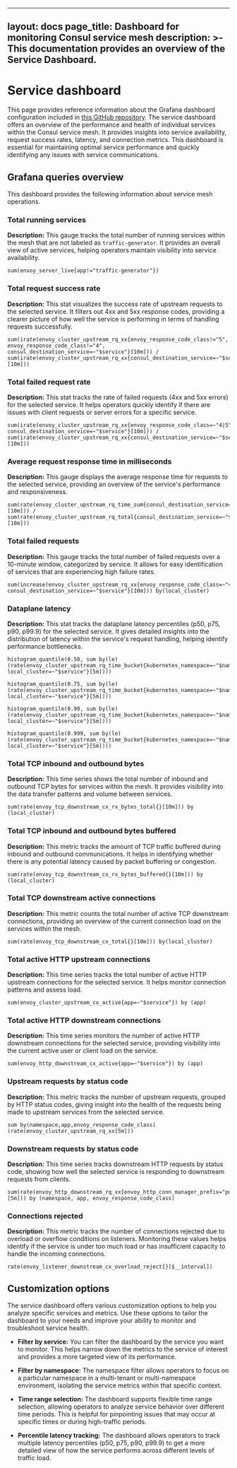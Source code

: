  ---
layout: docs
page_title: Dashboard for monitoring Consul service mesh
description: >-
  This documentation provides an overview of the Service Dashboard.
---

# Service dashboard

This page provides reference information about the Grafana dashboard configuration included in [this GitHub repository](https://github.com/hashicorp/consul/tree/main/grafana/servicedashboard.json). The service dashboard offers an overview of the performance and health of individual services within the Consul service mesh. It provides insights into service availability, request success rates, latency, and connection metrics. This dashboard is essential for maintaining optimal service performance and quickly identifying any issues with service communications. 

## Grafana queries overview

This dashboard provides the following information about service mesh operations.

### Total running services

**Description:** This gauge tracks the total number of running services within the mesh that are not labeled as `traffic-generator`. It provides an overall view of active services, helping operators maintain visibility into service availability.

```promql
sum(envoy_server_live{app!="traffic-generator"})
```

### Total request success rate

**Description:** This stat visualizes the success rate of upstream requests to the selected service. It filters out 4xx and 5xx response codes, providing a clearer picture of how well the service is performing in terms of handling requests successfully.

```promql
sum(irate(envoy_cluster_upstream_rq_xx{envoy_response_code_class!="5", envoy_response_code_class!="4", consul_destination_service=~"$service"}[10m])) / sum(irate(envoy_cluster_upstream_rq_xx{consul_destination_service=~"$service"}[10m]))
```

### Total failed request rate

**Description:** This stat tracks the rate of failed requests (4xx and 5xx errors) for the selected service. It helps operators quickly identify if there are issues with client requests or server errors for a specific service.

```promql
sum(irate(envoy_cluster_upstream_rq_xx{envoy_response_code_class=~"4|5", consul_destination_service=~"$service"}[10m])) / sum(irate(envoy_cluster_upstream_rq_xx{consul_destination_service=~"$service"}[10m]))
```

### Average request response time in milliseconds

**Description:** This gauge displays the average response time for requests to the selected service, providing an overview of the service's performance and responsiveness.

```promql
sum(rate(envoy_cluster_upstream_rq_time_sum{consul_destination_service=~"$service"}[10m])) / sum(rate(envoy_cluster_upstream_rq_total{consul_destination_service=~"$service"}[10m]))
```

### Total failed requests

**Description:** This gauge tracks the total number of failed requests over a 10-minute window, categorized by service. It allows for easy identification of services that are experiencing high failure rates.

```promql
sum(increase(envoy_cluster_upstream_rq_xx{envoy_response_code_class=~"4|5", consul_destination_service=~"$service"}[10m])) by(local_cluster)
```

### Dataplane latency

**Description:** This stat tracks the dataplane latency percentiles (p50, p75, p90, p99.9) for the selected service. It gives detailed insights into the distribution of latency within the service's request handling, helping identify performance bottlenecks.

```promql
histogram_quantile(0.50, sum by(le) (rate(envoy_cluster_upstream_rq_time_bucket{kubernetes_namespace=~"$namespace", local_cluster=~"$service"}[5m])))
```

```promql
histogram_quantile(0.75, sum by(le) (rate(envoy_cluster_upstream_rq_time_bucket{kubernetes_namespace=~"$namespace", local_cluster=~"$service"}[5m])))
```

```promql
histogram_quantile(0.90, sum by(le) (rate(envoy_cluster_upstream_rq_time_bucket{kubernetes_namespace=~"$namespace", local_cluster=~"$service"}[5m])))
```

```promql
histogram_quantile(0.999, sum by(le) (rate(envoy_cluster_upstream_rq_time_bucket{kubernetes_namespace=~"$namespace", local_cluster=~"$service"}[5m])))
```

### Total TCP inbound and outbound bytes

**Description:** This time series shows the total number of inbound and outbound TCP bytes for services within the mesh. It provides visibility into the data transfer patterns and volume between services.

```promql
sum(rate(envoy_tcp_downstream_cx_rx_bytes_total{}[10m])) by (local_cluster)
```

### Total TCP inbound and outbound bytes buffered

**Description:** This metric tracks the amount of TCP traffic buffered during inbound and outbound communications. It helps in identifying whether there is any potential latency caused by packet buffering or congestion.

```promql
sum(rate(envoy_tcp_downstream_cx_rx_bytes_buffered{}[10m])) by (local_cluster)
```

### Total TCP downstream active connections

**Description:** This metric counts the total number of active TCP downstream connections, providing an overview of the current connection load on the services within the mesh.

```promql
sum(rate(envoy_tcp_downstream_cx_total{}[10m])) by(local_cluster)
```

### Total active HTTP upstream connections

**Description:** This time series tracks the total number of active HTTP upstream connections for the selected service. It helps monitor connection patterns and assess load.

```promql
sum(envoy_cluster_upstream_cx_active{app=~"$service"}) by (app)
```

### Total active HTTP downstream connections

**Description:** This time series monitors the number of active HTTP downstream connections for the selected service, providing visibility into the current active user or client load on the service.

```promql
sum(envoy_http_downstream_cx_active{app=~"$service"}) by (app)
```

### Upstream requests by status code

**Description:** This metric tracks the number of upstream requests, grouped by HTTP status codes, giving insight into the health of the requests being made to upstream services from the selected service.

```promql
sum by(namespace,app,envoy_response_code_class) (rate(envoy_cluster_upstream_rq_xx[5m]))
```

### Downstream requests by status code

**Description:** This time series tracks downstream HTTP requests by status code, showing how well the selected service is responding to downstream requests from clients.

```promql
sum(rate(envoy_http_downstream_rq_xx{envoy_http_conn_manager_prefix="public_listener"}[5m])) by (namespace, app, envoy_response_code_class)
```

### Connections rejected

**Description:** This metric tracks the number of connections rejected due to overload or overflow conditions on listeners. Monitoring these values helps identify if the service is under too much load or has insufficient capacity to handle the incoming connections.

```promql
rate(envoy_listener_downstream_cx_overload_reject{}[$__interval])
```

## Customization options

The service dashboard offers various customization options to help you analyze specific services and metrics. Use these options to tailor the dashboard to your needs and improve your ability to monitor and troubleshoot service health.

- **Filter by service:** You can filter the dashboard by the service you want to monitor. This helps narrow down the metrics to the service of interest and provides a more targeted view of its performance.
  
- **Filter by namespace:** The namespace filter allows operators to focus on a particular namespace in a multi-tenant or multi-namespace environment, isolating the service metrics within that specific context.

- **Time range selection:** The dashboard supports flexible time range selection, allowing operators to analyze service behavior over different time periods. This is helpful for pinpointing issues that may occur at specific times or during high-traffic periods.

- **Percentile latency tracking:** The dashboard allows operators to track multiple latency percentiles (p50, p75, p90, p99.9) to get a more detailed view of how the service performs across different levels of traffic load.



